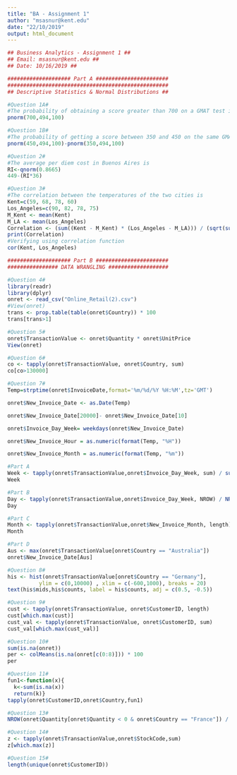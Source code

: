 ---
title: "BA - Assignment 1"
author: "msasnur@kent.edu"
date: "22/10/2019"
output: html_document
---
```{r}
## Business Analytics - Assignment 1 ##
## Email: msasnur@kent.edu ##
## Date: 10/16/2019 ##

#################### Part A #######################
###################################################
## Descriptive Statistics & Normal Distributions ##

#Question 1A#
#The probability of obtaining a score greater than 700 on a GMAT test is
pnorm(700,494,100)

#Question 1B#
#The probability of getting a score between 350 and 450 on the same GMAT exam is
pnorm(450,494,100)-pnorm(350,494,100)

#Question 2#
#The average per diem cost in Buenos Aires is
RI<-qnorm(0.8665)
449-(RI*36)

#Question 3#
#The correlation between the temperatures of the two cities is
Kent=c(59, 68, 78, 60) 
Los_Angeles=c(90, 82, 78, 75) 
M_Kent <- mean(Kent)
M_LA <- mean(Los_Angeles)
Correlation <- (sum((Kent - M_Kent) * (Los_Angeles - M_LA))) / (sqrt(sum((Kent - M_Kent)^2) * (sum((Los_Angeles - M_LA)^2)))) #Using Mathematical formula of correlation 
print(Correlation)
#Verifying using correlation function
cor(Kent, Los_Angeles)

#################### Part B #######################
################ DATA WRANGLING ###################

#Question 4#
library(readr)
library(dplyr)
onret <- read_csv("Online_Retail(2).csv")
#View(onret)
trans <- prop.table(table(onret$Country)) * 100
trans[trans>1]

#Question 5#
onret$TransactionValue <- onret$Quantity * onret$UnitPrice 
View(onret)

#Question 6#
co <- tapply(onret$TransactionValue, onret$Country, sum)
co[co>130000]

#Question 7#
Temp=strptime(onret$InvoiceDate,format='%m/%d/%Y %H:%M',tz='GMT')

onret$New_Invoice_Date <- as.Date(Temp)

onret$New_Invoice_Date[20000]- onret$New_Invoice_Date[10]

onret$Invoice_Day_Week= weekdays(onret$New_Invoice_Date)

onret$New_Invoice_Hour = as.numeric(format(Temp, "%H"))

onret$New_Invoice_Month = as.numeric(format(Temp, "%m"))

#Part A
Week <- tapply(onret$TransactionValue,onret$Invoice_Day_Week, sum) / sum(onret$TransactionValue) * 100
Week

#Part B
Day <- tapply(onret$TransactionValue,onret$Invoice_Day_Week, NROW) / NROW(onret$TransactionValue) * 100
Day

#Part C
Month <- tapply(onret$TransactionValue,onret$New_Invoice_Month, length) / length(onret$TransactionValue) * 100
Month

#Part D
Aus <- max(onret$TransactionValue[onret$Country == "Australia"])
onret$New_Invoice_Date[Aus]

#Question 8#
his <- hist(onret$TransactionValue[onret$Country == "Germany"], 
          ylim = c(0,10000) , xlim = c(-600,1000), breaks = 20)
text(his$mids,his$counts, label = his$counts, adj = c(0.5, -0.5))

#Question 9#
cust <- tapply(onret$TransactionValue, onret$CustomerID, length)
cust[which.max(cust)]
cust_val <- tapply(onret$TransactionValue, onret$CustomerID, sum)
cust_val[which.max(cust_val)]

#Question 10#
sum(is.na(onret))
per <- colMeans(is.na(onret[c(0:8)])) * 100
per

#Question 11#
fun1<-function(x){
  k<-sum(is.na(x))
  return(k)}
tapply(onret$CustomerID,onret$Country,fun1)

#Question 13#
NROW(onret$Quantity[onret$Quantity < 0 & onret$Country == "France"]) / NROW(onret)*100

#Question 14#
z <- tapply(onret$TransactionValue,onret$StockCode,sum)
z[which.max(z)]

#Question 15#
length(unique(onret$CustomerID))

```

